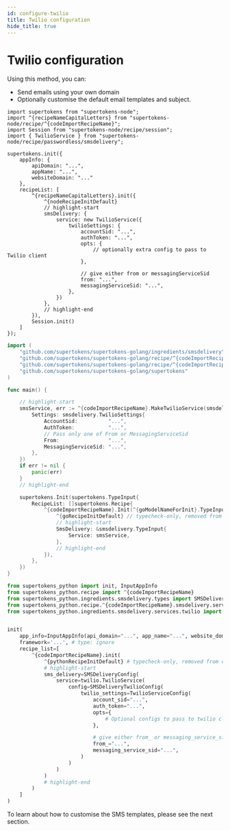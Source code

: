 ```yaml
---
id: configure-twilio
title: Twilio configuration
hide_title: true
---
```


<!-- COPY DOCS -->
<!-- ./passwordless/sms-delivery/twilio/configure-twilio.mdx -->


# Twilio configuration

Using this method, you can:
- Send emails using your own domain
- Optionally customise the default email templates and subject.

<BackendSDKTabs>
<TabItem value="nodejs">

```tsx
import supertokens from "supertokens-node";
import ^{recipeNameCapitalLetters} from "supertokens-node/recipe/^{codeImportRecipeName}";
import Session from "supertokens-node/recipe/session";
import { TwilioService } from "supertokens-node/recipe/passwordless/smsdelivery";

supertokens.init({
    appInfo: {
        apiDomain: "...",
        appName: "...",
        websiteDomain: "..."
    },
    recipeList: [
        ^{recipeNameCapitalLetters}.init({
            ^{nodeRecipeInitDefault}
            // highlight-start
            smsDelivery: {
                service: new TwilioService({
                    twilioSettings: {
                        accountSid: "...",
                        authToken: "...",
                        opts: {
                            // optionally extra config to pass to Twilio client
                        },

                        // give either from or messagingServiceSid
                        from: "...",
                        messagingServiceSid: "...",
                    },
                })
            },
            // highlight-end
        }),
        Session.init()
    ]
});
```
</TabItem>
<TabItem value="go">

```go
import (
    "github.com/supertokens/supertokens-golang/ingredients/smsdelivery"
    "github.com/supertokens/supertokens-golang/recipe/^{codeImportRecipeName}"
    "github.com/supertokens/supertokens-golang/recipe/^{codeImportRecipeName}/^{goModelName}"
    "github.com/supertokens/supertokens-golang/supertokens"
)

func main() {

    // highlight-start
	smsService, err := ^{codeImportRecipeName}.MakeTwilioService(smsdelivery.TwilioServiceConfig{
		Settings: smsdelivery.TwilioSettings{
			AccountSid:          "...",
			AuthToken:           "...",
            // Pass only one of From or MessagingServiceSid
			From:                "...",
			MessagingServiceSid: "...",
		},
	})
	if err != nil {
		panic(err)
	}
	// highlight-end

	supertokens.Init(supertokens.TypeInput{
		RecipeList: []supertokens.Recipe{
			^{codeImportRecipeName}.Init(^{goModelNameForInit}.TypeInput{
                ^{goRecipeInitDefault} // typecheck-only, removed from output
                // highlight-start
				SmsDelivery: &smsdelivery.TypeInput{
					Service: smsService,
				},
				// highlight-end
			}),
		},
	})
}
```
</TabItem>
<TabItem value="python">

```python
from supertokens_python import init, InputAppInfo
from supertokens_python.recipe import ^{codeImportRecipeName}
from supertokens_python.ingredients.smsdelivery.types import SMSDeliveryConfig
from supertokens_python.recipe.^{codeImportRecipeName}.smsdelivery.services import twilio
from supertokens_python.ingredients.smsdelivery.services.twilio import SMSDeliveryTwilioConfig, TwilioServiceConfig


init(
    app_info=InputAppInfo(api_domain="...", app_name="...", website_domain="..."),
    framework='...', # type: ignore
    recipe_list=[
        ^{codeImportRecipeName}.init(
            ^{pythonRecipeInitDefault} # typecheck-only, removed from output
            # highlight-start
            sms_delivery=SMSDeliveryConfig(
                service=twilio.TwilioService(
                    config=SMSDeliveryTwilioConfig(
                        twilio_settings=TwilioServiceConfig(
                            account_sid="...",
                            auth_token="...",
                            opts={
                                # Optional configs to pass to twilio client
                            },

                            # give either from_ or messaging_service_sid
                            from_="...",
                            messaging_service_sid="...",
                        )
                    )
                )
            )
            # highlight-end
        )
    ]
)
```

</TabItem>
</BackendSDKTabs>

To learn about how to customise the SMS templates, please see the next section.

